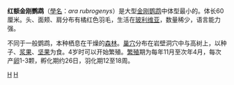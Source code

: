 {{Speciesbox
| taxon = Ara rubrogenys
| status = EN
| status_system = iucn3.1
| image = Red-fronted Macaw Ara rubrogenys National Aviary 2112px.jpg
| binomial_authority = Lafresnaye，1847
}}

'''红额金刚鹦鹉'''（[[學名|學名]]：''ara rubrogenys''）是大型[[金刚鹦鹉|金刚鹦鹉]]中体型最小的。体长60厘米。头、面颊、肩分布有橘红色羽毛，生活在[[玻利维亚|玻利维亚]]，数量稀少，语言能力强。

不同于一般鹦鹉，本种栖息在干燥的[[森林|森林]]。[[巢穴|巢穴]]分布在岩壁洞穴中与高树上，以种子、[[浆果|浆果]]、[[坚果|坚果]]为食。4岁时可以开始繁殖。[[繁殖|繁殖]]期为每年11月至次年4月，每次产[[卵|卵]]1-3颗，孵化期约26日，羽化期12至18周。

{{Parrot-stub}}
{{Taxonbar}}
[[Category:金刚鹦鹉属|H]]
[[Category:1847年描述的鸟类|H]]